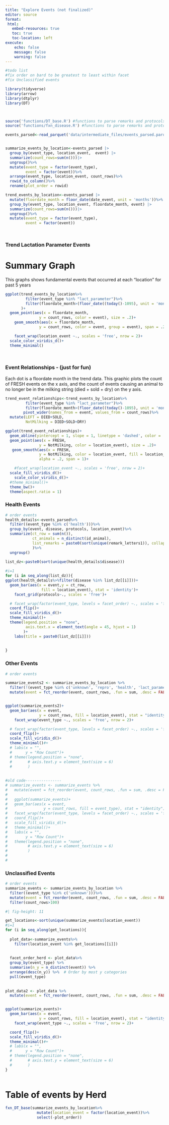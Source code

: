 ---
title: "Explore Events (not finalized)"
editor: source
format: 
 html:
   embed-resources: true
   toc: true
   toc-location: left
execute:
    echo: false
    message: false
    warning: false
---


```{r}
#todo list
#fix order on bard to be greatest to least within facet
#fix Unclassified events
```


```{r}
library(tidyverse)
library(arrow)
library(dtplyr)
library(DT)



source('functions/DT_base.R') #functions to parse remarks and protocols
source('functions/fxn_disease.R') #functions to parse remarks and protocols

events_parsed<-read_parquet('data/intermediate_files/events_parsed.parquet')


summarize_events_by_location<-events_parsed |> 
  group_by(event_type, location_event,  event) |> 
  summarize(count_rows=sum(n()))|>
  ungroup()%>%
  mutate(event_type = factor(event_type), 
         event = factor(event))%>%
  arrange(event_type, location_event, count_rows)%>%
  rowid_to_column()%>%
  rename(plot_order = rowid)

trend_events_by_location<-events_parsed |> 
  mutate(floordate_month = floor_date(date_event, unit = 'months'))%>%
  group_by(event_type, location_event, floordate_month, event) |> 
  summarize(count_rows=sum(n()))|>
  ungroup()%>%
  mutate(event_type = factor(event_type), 
         event = factor(event))




```



### Trend Lactation Parameter Events

# Summary Graph

This graphs shows fundamental events that occurred at each "location" for past 5 years

```{r}


ggplot(trend_events_by_location%>%
         filter(event_type %in% "lact_parameter")%>%
         filter(floordate_month>(floor_date((today()-1095), unit = 'months')))
       )+
  geom_point(aes(x = floordate_month,
               y = count_rows, color = event), size = .2)+
    geom_smooth(aes(x = floordate_month,
               y = count_rows, color = event, group = event), span = .2, se = FALSE)+

    facet_wrap(location_event ~., scales = 'free', nrow = 2)+
  scale_color_viridis_d()+
  theme_minimal()

  
```

### Event Relationships - (just for fun)

Each dot is a  floordate month in the trend data.  This graphic plots the count of FRESH events on the x axis, and the count of events causing an animal to no longer be in the milking string (died + sold + dry) on the y axis.


```{r}

trend_event_relationships<-trend_events_by_location%>%
         filter(event_type %in% "lact_parameter")%>%
         filter(floordate_month>(floor_date((today()-1095), unit = 'months')))%>%
        pivot_wider(names_from = event, values_from = count_rows)%>%
  mutate(LEFT = DIED+SOLD,
         NotMilking = DIED+SOLD+DRY)

ggplot(trend_event_relationships)+
  geom_abline(yintercept = 1, slope = 1, linetype = 'dashed', color = 'grey')+
  geom_point(aes(x = FRESH,
               y = NotMilking, color = location_event), size = .2)+
   geom_smooth(aes(x = FRESH,
               y = NotMilking, color = location_event, fill = location_event),
               alpha = .2, span = 1)+

    #facet_wrap(location_event ~., scales = 'free', nrow = 2)+
  scale_fill_viridis_d()+
    scale_color_viridis_d()+
  #theme_minimal()+
  theme_bw()+
  theme(aspect.ratio = 1)


```


### Health Events

```{r}
# order events
health_details<-events_parsed%>% 
  filter((event_type %in% c('health')))%>%
  group_by(event, disease, protocols, location_event)%>%
  summarize(ct_row = sum(n()), 
            ct_animals = n_distinct(id_animal), 
            list_remarks = paste0(sort(unique(remark_letters1)), collapse = ',')
            )%>%
  ungroup()

list_dz<-paste0(sort(unique(health_details$disease)))
  
#i=1
for (i in seq_along(list_dz)){
ggplot(health_details%>%filter(disease %in% list_dz[[i]]))+
  geom_bar(aes(x = event,y = ct_row,
                fill = location_event), stat = 'identity')+
    facet_grid(protocols~., scales = 'free')+

  # facet_wrap(factor(event_type, levels = facet_order) ~., scales = 'free', nrow = 2)+
  coord_flip()+
  scale_fill_viridis_d()+
  theme_minimal()+
  theme(legend.position = "none",
         axis.text.x = element_text(angle = 45, hjust = 1)
        )+
    labs(title = paste0(list_dz[[i]]))
  
  
}

```


### Other Events


```{r}
# order events

summarize_events2 <- summarize_events_by_location %>%
  filter(!(event_type %in% c('unknown', 'repro', 'health', 'lact_parameter')))%>%
  mutate(event = fct_reorder(event, count_rows, .fun = sum, .desc = FALSE)) 


ggplot(summarize_events2)+
  geom_bar(aes(x = event,
               y = count_rows, fill = location_event), stat = "identity")+
    facet_wrap(event_type ~., scales = 'free', nrow = 2)+

  # facet_wrap(factor(event_type, levels = facet_order) ~., scales = 'free', nrow = 2)+
  coord_flip()+
  scale_fill_viridis_d()+
  theme_minimal()#+
  # labs(x = "",
  #      y = "Row Count")+
  # theme(legend.position = "none",
  #       # axis.text.y = element_text(size = 6)
  #       )
  
  
#old code----------------
# summarize_events <- summarize_events %>%
#   mutate(event = fct_reorder(event, count_rows, .fun = sum, .desc = FALSE)) 
# 
#   ggplot(summarize_events)+
#   geom_bar(aes(x = event,
#                y = count_rows, fill = event_type), stat = "identity")+
#   facet_wrap(factor(event_type, levels = facet_order) ~., scales = 'free')+
#   coord_flip()+
#   scale_fill_viridis_d()+
#   theme_minimal()+
#   labs(x = "",
#        y = "Row Count")+
#   theme(legend.position = "none",
#         # axis.text.y = element_text(size = 6)
#         )
#   
#   

```

### Unclassified Events



```{r}
# order events
summarize_events <- summarize_events_by_location %>%
  filter((event_type %in% c('unknown')))%>%
  mutate(event = fct_reorder(event, count_rows, .fun = sum, .desc = FALSE)) %>%
  filter(count_rows>100)

```


```{r}
#| fig-height: 11

get_locations<-sort(unique(summarize_events$location_event))
#i=1
for (i in seq_along(get_locations)){
  
  plot_data<-summarize_events%>%
    filter(location_event %in% get_locations[[i]])
  
  
  facet_order_herd <- plot_data%>%
  group_by(event_type) %>%
  summarise(n_y = n_distinct(event)) %>%
  arrange(desc(n_y)) %>%  # Order by most y categories
  pull(event_type)
  
  
plot_data2 <- plot_data %>%
  mutate(event = fct_reorder(event, count_rows, .fun = sum, .desc = FALSE)) 


ggplot(summarize_events)+
  geom_bar(aes(x = event,
               y = count_rows, fill = location_event), stat = "identity")+
    facet_wrap(event_type ~., scales = 'free', nrow = 2)+

  coord_flip()+
  scale_fill_viridis_d()+
  theme_minimal()#+
  # labs(x = "",
  #      y = "Row Count")+
  # theme(legend.position = "none",
  #       # axis.text.y = element_text(size = 6)
  #       )
}
  
```


# Table of events by Herd

```{r}
fxn_DT_base(summarize_events_by_location%>%
              mutate(location_event = factor(location_event))%>%
              select(-plot_order))
```




